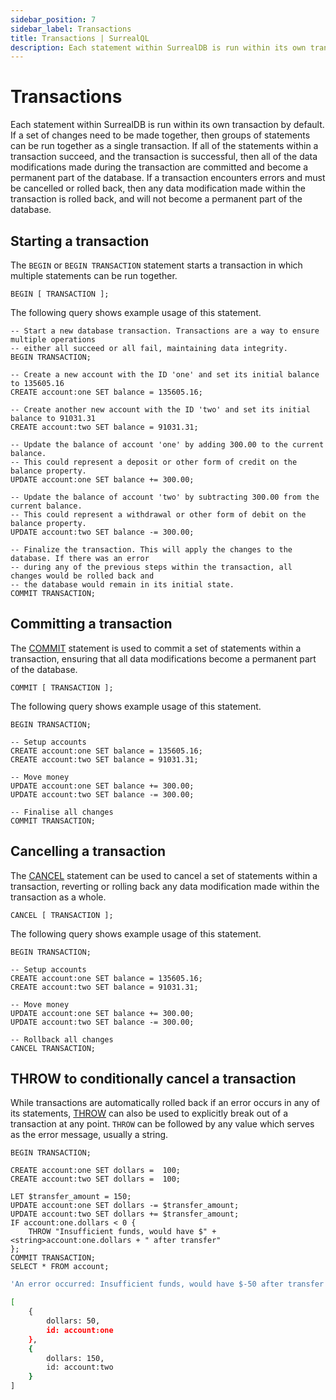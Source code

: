 ```yaml
---
sidebar_position: 7
sidebar_label: Transactions
title: Transactions | SurrealQL
description: Each statement within SurrealDB is run within its own transaction, or within client defined transactions that can contain multiple statements.
---
```


# Transactions

Each statement within SurrealDB is run within its own transaction by default. If a set of changes need to be made together, then groups of statements can be run together as a single transaction. If all of the statements within a transaction succeed, and the transaction is successful, then all of the data modifications made during the transaction are committed and become a permanent part of the database. If a transaction encounters errors and must be cancelled or rolled back, then any data modification made within the transaction is rolled back, and will not become a permanent part of the database.

## Starting a transaction

The `BEGIN` or `BEGIN TRANSACTION` statement starts a transaction in which multiple statements can be run together.

```surql title="Starting a transaction"
BEGIN [ TRANSACTION ];
```

The following query shows example usage of this statement.

```surql title="Example usage of BEGIN TRANSACTION"
-- Start a new database transaction. Transactions are a way to ensure multiple operations
-- either all succeed or all fail, maintaining data integrity.
BEGIN TRANSACTION;

-- Create a new account with the ID 'one' and set its initial balance to 135605.16
CREATE account:one SET balance = 135605.16;

-- Create another new account with the ID 'two' and set its initial balance to 91031.31
CREATE account:two SET balance = 91031.31;

-- Update the balance of account 'one' by adding 300.00 to the current balance.
-- This could represent a deposit or other form of credit on the balance property.
UPDATE account:one SET balance += 300.00;

-- Update the balance of account 'two' by subtracting 300.00 from the current balance.
-- This could represent a withdrawal or other form of debit on the balance property.
UPDATE account:two SET balance -= 300.00;

-- Finalize the transaction. This will apply the changes to the database. If there was an error
-- during any of the previous steps within the transaction, all changes would be rolled back and
-- the database would remain in its initial state.
COMMIT TRANSACTION;
```

## Committing a transaction

The [COMMIT](/docs/surrealdb/surrealql/statements/commit) statement is used to commit a set of statements within a transaction, ensuring that all data modifications become a permanent part of the database.

```surql title="Committing a transaction"
COMMIT [ TRANSACTION ];
```
The following query shows example usage of this statement.

```surql title="Example usage of COMMIT TRANSACTION"
BEGIN TRANSACTION;

-- Setup accounts
CREATE account:one SET balance = 135605.16;
CREATE account:two SET balance = 91031.31;

-- Move money
UPDATE account:one SET balance += 300.00;
UPDATE account:two SET balance -= 300.00;

-- Finalise all changes
COMMIT TRANSACTION;
```

## Cancelling a transaction

The [CANCEL](/docs/surrealdb/surrealql/statements/cancel) statement can be used to cancel a set of statements within a transaction, reverting or rolling back any data modification made within the transaction as a whole.

```surql title="Cancelling a transaction"
CANCEL [ TRANSACTION ];
```

The following query shows example usage of this statement.

```surql title="Example usage of CANCEL TRANSACTION"
BEGIN TRANSACTION;

-- Setup accounts
CREATE account:one SET balance = 135605.16;
CREATE account:two SET balance = 91031.31;

-- Move money
UPDATE account:one SET balance += 300.00;
UPDATE account:two SET balance -= 300.00;

-- Rollback all changes
CANCEL TRANSACTION;
```

## THROW to conditionally cancel a transaction

While transactions are automatically rolled back if an error occurs in any of its statements, [THROW](/docs/surrealdb/surrealql/statements/throw) can also be used to explicitly break out of a transaction at any point. `THROW` can be followed by any value which serves as the error message, usually a string.

```surql
BEGIN TRANSACTION;

CREATE account:one SET dollars =  100;
CREATE account:two SET dollars =  100;

LET $transfer_amount = 150;
UPDATE account:one SET dollars -= $transfer_amount;
UPDATE account:two SET dollars += $transfer_amount;
IF account:one.dollars < 0 {
    THROW "Insufficient funds, would have $" + <string>account:one.dollars + " after transfer"
};
COMMIT TRANSACTION;
SELECT * FROM account;
```

```bash title="Output when $transfer_amount set to 150"
'An error occurred: Insufficient funds, would have $-50 after transfer'
```

```bash title="Output when $transfer_amount set to 50"
[
	{
		dollars: 50,
		id: account:one
	},
	{
		dollars: 150,
		id: account:two
	}
]
```

